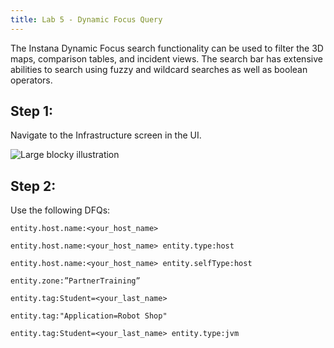 ```yaml
---
title: Lab 5 - Dynamic Focus Query
---
```

The Instana Dynamic Focus search functionality can be used to filter the 3D maps, comparison tables, and incident views. 
The search bar has extensive abilities to search using fuzzy and wildcard searches as well as boolean operators. 

## Step 1:
Navigate to the Infrastructure screen in the UI.

![Large blocky illustration](images/5.1.png)

## Step 2:

Use the following DFQs: 

```
entity.host.name:<your_host_name> 
```

```
entity.host.name:<your_host_name> entity.type:host 
```

```
entity.host.name:<your_host_name> entity.selfType:host 
```

```
entity.zone:”PartnerTraining” 
```

```
entity.tag:Student=<your_last_name> 
```

```
entity.tag:"Application=Robot Shop"
```

```
entity.tag:Student=<your_last_name> entity.type:jvm 
```
